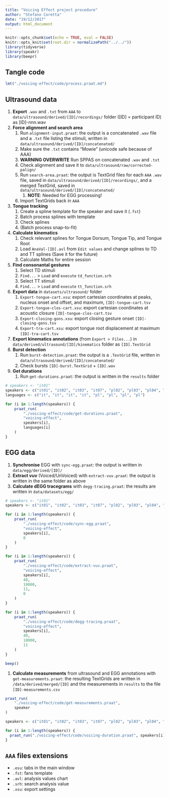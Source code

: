 ```yaml
---
title: "Voicing Effect project procedure"
author: "Stefano Coretta"
date: "19/12/2017"
output: html_document
---
```


```r
knitr::opts_chunk$set(echo = TRUE, eval = FALSE)
knitr::opts_knit$set(root.dir = normalizePath("../../"))
library(tidyverse)
library(speakr)
library(beepr)
```

## Tangle code

```r
lmt("./voicing-effect/code/process.praat.md")
```


## Ultrasound data

1. **Export** `.wav` and `.txt` from `AAA` to `data/ultrasound/derived/[ID]/recordings/` folder ([ID] = participant ID) as [ID]-nnn.wav
1. **Force alignment and search area**
    1. Run `alignment-input.praat`: the output is a concatenated `.wav` file and a `.txt` file listing the stimuli, written in `data/ultrasound/derived/[ID]/concatenated/`
    1. Make sure the `.txt` contains "Mowie" (unicode safe because of AAA)
    1. **WARNING OVERWRITE** Run SPPAS on concatenated `.wav` and `.txt`
    1. Check alignment and save it to `data/ultrasound/raw/corrected-palign/`
    1. Run `search-area.praat`: the output is TextGrid files for each `AAA` `.wav` file, saved in `data/ultrasound/derived/[ID]/recordings/`, and a merged TextGrid, saved in `data/ultrasound/derived/[ID]/concatenated/`
        1. **NOTE**: Needed for EGG processing!
    1. Import TextGrids back in `AAA`
1. **Tongue tracking**
    1. Create a spline template for the speaker and save it (`.fst`)
    1. Batch process splines with template
    1. Check splines
    1. (Batch process snap-to-fit)
1. **Calculate kinematics**
    1. Check relevant splines for Tongue Dorsum, Tongue Tip, and Tongue Root
    1. Load `AnaVal-[ID].avl` from `Edit values` and change splines to TD and TT splines (Save it for the future)
    1. Calculate Maths for entire session
1. **Find consonantal gestures**
    1. Select TD stimuli
    1. `Find...` > `Load` and `execute` `td_function.srh`
    1. Select TT stimuli
    1. `Find...` > `Load` and `execute` `tt_function.srh`
1. **Export data** in `datasets/ultrasound/` folder
    1. `Export-tongue-cart.xsu`: export cartesian coordinates at peaks, nucleus onset and offset, and maximum, `[ID]-tongue-cart.tsv`
    1. `Export-tongue-clos-cart.xsu`: export cartesian coordinates at acoustic closure `[ID]-tongue-clos-cart.tsv`
    1. `Export-closing-gons.xsu`: export closing gesture onset `[ID]-closing-gons.tsv`
    1. `Export-tra-cart.xsu`: export tongue root displacement at maximum `[ID]-tra-cart.tsv`
1. **Export kinematics annotations** (from `Export > Files...`) in `data/derived/ultrasound/[ID]/kinematics` folder as `[ID].TextGrid`
1. **Burst detection**
    1. Run `burst-detection.praat`: the output is a `.TextGrid` file, written in `data/ultrasound/derived/[ID]/concatenated/`
    1. Check bursts `[ID]-burst.TextGrid` + `[ID].wav`
1. **Get durations**
    1. Run `get-durations.praat`: the output is written in the `results` folder
   
```r
# speakers <- "it01"
speakers <- c("it01", "it02", "it03", "it07", "pl02", "pl03", "pl04", "pl05")
languages <- c("it", "it", "it", "it", "pl", "pl", "pl", "pl")

for (i in 1:length(speakers)) {
    praat_run(
        "./voicing-effect/code/get-durations.praat",
        "voicing-effect",
        speakers[i],
        languages[i]
    )
}
```


## EGG data

1. **Synchronise** EGG with `sync-egg.praat`: the output is written in `data/egg/derived/[ID]/`
1. **Extract vuv** (Voiced/UnVoiced) with `extract-vuv.praat`: the output is written in the same folder as above
1. **Calculate dEGG tracegrams** with `degg-tracing.praat`: the results are written in `data/datasets/egg/`

```r
# speakers <- "it01"
speakers <- c("it01", "it02", "it03", "it07", "pl02", "pl03", "pl04", "pl05")

for (i in 1:length(speakers)) {
    praat_run(
        "./voicing-effect/code/sync-egg.praat",
        "voicing-effect",
        speakers[i],
        0
    )
}

for (i in 1:length(speakers)) {
    praat_run(
        "./voicing-effect/code/extract-vuv.praat",
        "voicing-effect",
        speakers[i],
        40,
        10000,
        11,
        0
    )
}

for (i in 1:length(speakers)) {
    praat_run(
        "./voicing-effect/code/degg-tracing.praat",
        "voicing-effect",
        speakers[i],
        40,
        10000,
        11
    )
}

beep()
```

1. **Calculate measurements** from ultrasound and EGG annotations with `get-measurements.praat`: the resulting TextGrids are written in `/data/derived/merged/[ID]` and the measurements in `results` to the file `[ID]-measurements.csv`

```r
praat_run(
    "./voicing-effect/code/get-measurements.praat",
    speaker
)
```

```r
speakers <- c("it01", "it02", "it03", "it07", "pl02", "pl03", "pl04", "pl05")

for (i in 1:length(speakers)) {
  praat_run("./voicing-effect/code/voicing-duration.praat", speakers[i])
}
```


## `AAA` files extensions
* `.esu`: tabs in the main window
* `.fst`: fans template
* `.avl`: analysis values chart
* `.srh`: search analysis value
* `.xsu`: export settings
